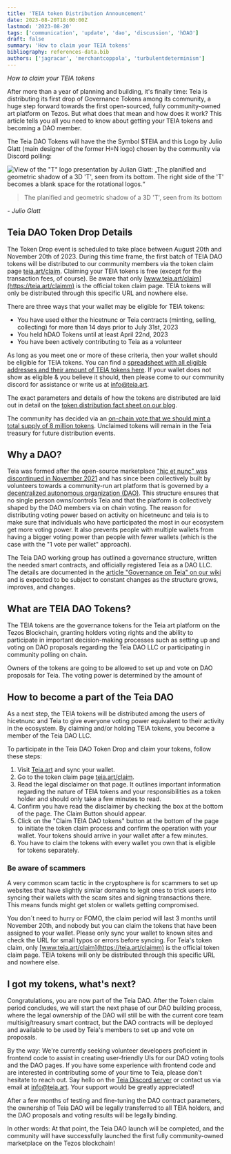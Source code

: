 ```yaml
---
title: 'TEIA token Distribution Announcement'
date: 2023-08-20T18:00:00Z
lastmod: '2023-08-20'
tags: ['communication', 'update', 'dao', 'discussion', 'hDAO']
draft: false
summary: 'How to claim your TEIA tokens'
bibliography: references-data.bib
authors: ['jagracar', 'merchantcoppola', 'turbulentdeterminism']
---
```


_How to claim your TEIA tokens_

After more than a year of planning and building, it's finally time: Teia is distributing its first drop of Governance Tokens among its community, a huge step forward towards the first open-sourced, fully community-owned art platform on Tezos.
But what does that mean and how does it work? This article tells you all you need to know about getting your TEIA tokens and becoming a DAO member.

The Teia DAO Tokens will have the the Symbol $TEIA and this Logo by Julio Glatt (main designer of the former H=N logo) chosen by the community via Discord polling:

![View of the "T" logo presentation by Julian Glatt: „The planified and geometric shadow of a 3D 'T', seen from its bottom.
The right side of the 'T' becomes a blank space for the rotational logos.“](https://github.com/teia-community/teia-blog/assets/97635650/f23684f0-a95b-452c-a324-637d472d1008)

> The planified and geometric shadow of a 3D 'T', seen from its bottom

*- Julio Glatt*

## Teia DAO Token Drop Details

The Token Drop event is scheduled to take place between August 20th and November 20th of 2023. During this time frame, the first batch of TEIA DAO tokens will be distributed to our community members via the token claim page [teia.art/claim](https://teia.art/claim).
Claiming your TEIA tokens is free (except for the transaction fees, of course). Be aware that only [www.teia.art/claim](https://teia.art/claimm) is the official token claim page. TEIA tokens will only be distributed through this specific URL and nowhere else.

There are three ways that your wallet may be eligible for TEIA tokens:

- You have used either the hicetnunc or Teia contracts (minting, selling, collecting) for more than 14 days prior to July 31st, 2023
- You held hDAO Tokens until at least April 22nd, 2023
- You have been actively contributing to Teia as a volunteer


As long as you meet one or more of these criteria, then your wallet should be eligible for TEIA tokens.
You can find a [spreadsheet with all eligible addresses and their amount of TEIA tokens here](https://docs.google.com/spreadsheets/d/11jFANEUsvNSc9vQGD7sc46n_BOp8v0tGOLY1LG0KENk/edit?usp=sharing). If your wallet does not show as eligible & you believe it should, then please come to our community discord for assistance or write us at info@teia.art.

The exact parameters and details of how the tokens are distributed are laid out in detail on the [token distribution fact sheet on our blog](https://blog.teia.art/blog/fact-sheet-token-drop).

The community has decided via an [on-chain vote that we should mint a total supply of 8 million tokens](https://vote.teia.art/vote/QmeJ9ATjn4ge9phDzvpmdZzRZdRoKJdyk4swPiVgaxAx6z). Unclaimed tokens will remain in the Teia treasury for future distribution events.

## Why a DAO?

Teia was formed after the open-source marketplace ["hic et nunc" was discontinued in November 2021](https://github.com/crcdng/hen-timeline/blob/main/timeline.md) and has since been collectively built by volunteers towards a community-run art platform that is governed by a [decentralized autonomous organization (DAO)](https://en.wikipedia.org/wiki/Decentralized_autonomous_organization). This structure ensures that no single person owns/controls Teia and that the platform is collectively shaped by the DAO members via on chain voting. The reason for distributing voting power based on activity on hicetneunc and teia is to make sure that individuals who have participated the most in our ecosystem get more voting power. It also prevents people with multiple wallets from having a bigger voting power than people with fewer wallets (which is the case with the "1 vote per wallet" approach).

The Teia DAO working group has outlined a governance structure, written the needed smart contracts, and officially registered Teia as a DAO LLC. The details are documented in the [article "Governance on Teia" on our wiki](https://github.com/teia-community/teia-docs/wiki/Governance-on-Teia) and is expected to be subject to constant changes as the structure grows, improves, and changes.

## What are TEIA DAO Tokens?

The TEIA tokens are the governance tokens for the Teia art platform on the Tezos Blockchain, granting holders voting rights and the ability to participate in important decision-making processes such as setting up and voting on DAO proposals regarding the Teia DAO LLC or participating in community polling on chain.

Owners of the tokens are going to be allowed to set up and vote on DAO proposals for Teia. The voting power is determined by the amount of 


## How to become a part of the Teia DAO

As a next step, the TEIA tokens will be distributed among the users of hicetnunc and Teia to give everyone voting power equivalent to their activity in the ecosystem. By claiming and/or holding TEIA tokens, you become a member of the Teia DAO LLC.

To participate in the Teia DAO Token Drop and claim your tokens, follow these steps:
1. Visit [Teia.art](https://teia.art/) and sync your wallet.
2. Go to the token claim page [teia.art/claim](https://teia.art/claim).
3. Read the legal disclaimer on that page. It outlines important information regarding the nature of TEIA tokens and your responsibilities as a token holder and should only take a few minutes to read.
4. Confirm you have read the disclaimer by checking the box at the bottom of the page. The Claim Button should appear.
5. Click on the "Claim TEIA DAO tokens" button at the bottom of the page to initiate the token claim process and confirm the operation with your wallet. Your tokens should arrive in your wallet after a few minutes.
6. You have to claim the tokens with every wallet you own that is eligible for tokens separately.

### Be aware of scammers

A very common scam tactic in the cryptosphere is for scammers to set up websites that have slightly similar domains to legit ones to trick users into syncing their wallets with the scam sites and signing transactions there. This means funds might get stolen or wallets getting compromised.

You don´t need to hurry or FOMO, the claim period will last 3 months until November 20th, and nobody but you can claim the tokens that have been assigned to your wallet. Please only sync your wallet to known sites and check the URL for small typos or errors before syncing. For Teia's token claim, only [www.teia.art/claim](https://teia.art/claimm) is the official token claim page. TEIA tokens will only be distributed through this specific URL and nowhere else.


## I got my tokens, what's next?

Congratulations, you are now part of the Teia DAO. After the Token claim period concludes, we will start the next phase of our DAO building process, where the legal ownership of the DAO will still be with the current core team multisig/treasury smart contract, but the DAO contracts will be deployed and available to be used by Teia's members to set up and vote on proposals.

By the way: We're currently seeking volunteer developers proficient in frontend code to assist in creating user-friendly UIs for our DAO voting tools and the DAO pages. If you have some experience with frontend code and are interested in contributing some of your time to Teia, please don't hesitate to reach out. Say hello on the [Teia Discord server](https://discord.gg/mDH4KMqXJF) or contact us via email at info@teia.art. Your support would be greatly appreciated!

After a few months of testing and fine-tuning the DAO contract parameters, the ownership of Teia DAO will be legally transferred to all TEIA holders, and the DAO proposals and voting results will be legally binding. 

In other words: At that point, the Teia DAO launch will be completed, and the community will have successfully launched the first fully community-owned marketplace on the Tezos blockchain!
